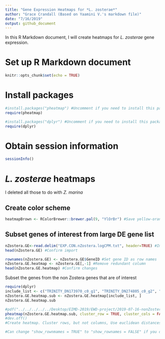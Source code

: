 ```yaml
---
title: "Gene Expression Heatmaps for *L. zosterae*"
author: "Grace Crandall (Based on Yaamini V.'s markdown file)"
date: "7/16/2019"
output: github_document
---
```


In this R Markdown document, I will create heatmaps for *L. zosterae* gene expression.

# Set up R Markdown document

```r
knitr::opts_chunk$set(echo = TRUE)
```

# Install packages

```r
#install.packages("pheatmap") #Uncomment if you need to install this package
require(pheatmap)
```

```r
#install.packages("dplyr") #Uncomment if you need to install this package
require(dplyr)
```

# Obtain session information

```r
sessionInfo()
```

# *L. zosterae* heatmaps
I deleted all those to do with *Z. marina*

## Create color scheme

```r
heatmapBrown <- RColorBrewer::brewer.pal(9, "YlOrBr") #Save yellow-orange-brown color palette from RColorBrewer
```

## Subset genes of interest from large DE gene list

```r
nZostera.GE<-read.delim("EXP.CON.nZostera.logCPM.txt", header=TRUE) #Import logCPM file
head(nZostera.GE) #Confirm import
```

```r
rownames(nZostera.GE) <- nZostera.GE$GeneID #Set gene ID as row names
nZostera.GE.heatmap <- nZostera.GE[,-1] #Remove redundant column
head(nZostera.GE.heatmap) #Confirm changes
```

Subset the genes from the non Zostera genes that are of interest
```r
require(dplyr)
include_list <- c("TRINITY_DN173970_c0_g1", "TRINITY_DN274805_c0_g2", "TRINITY_DN295224_c1_g1","TRINITY_DN296759_c4_g1")
nZostera.GE.heatmap.sub <- nZostera.GE.heatmap[include_list, ]
nZostera.GE.heatmap.sub
```

```r
#pdf("../../../../../Desktop/EIMD-2019/EWD-project/2019-07-16-nonZostera-DE-genes-of-interest.pdf", width = 11, height = 8.5)
pheatmap(nZostera.GE.heatmap.sub, cluster_row = TRUE, cluster_cols = FALSE, clustering_distance_rows = "euclidean", clustering_method = "average", show_rownames = TRUE, show_colnames = TRUE, treeheight_col = 80, legend = TRUE, color = heatmapBrown, fontsize_col = 20, fontsize_row = 12)
#dev.off()
#Create heatmap. Cluster rows, but not columns, Use euclidean distances and average method for clustering. Do not show rownames but show column names. Adjust tree height, add a legend, and specify colors and font sizes.

#Can change "show_rownmames = TRUE" to "show_rownames = FALSE" if you don't want the labels for the rows
```

